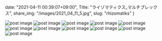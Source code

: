 date: "2021-04-11 00:39:07+09:00",
Title: "ライゾマティクス_マルチプレックス",
share_img: "/images/2021_04_11_5.jpg",
slug: "rhizomatiks"
}

<img src="/images/2021_04_11_1.jpg" alt="post image" />
<img src="/images/2021_04_11_2.jpg" alt="post image" />
<img src="/images/2021_04_11_3.jpg" alt="post image" />
<img src="/images/2021_04_11_4.jpg" alt="post image" />
<img src="/images/2021_04_11_5.jpg" alt="post image" />
<img src="/images/2021_04_11_6.jpg" alt="post image" />
<img src="/images/2021_04_11_7.jpg" alt="post image" />
<img src="/images/2021_04_11_8.jpg" alt="post image" />
<img src="/images/2021_04_11_9.jpg" alt="post image" />
<img src="/images/2021_04_11_10.jpg" alt="post image" />
<img src="/images/2021_04_11_11.jpg" alt="post image" />